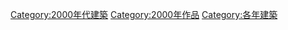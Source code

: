 {{Commonscat|Built in 2000}}

[[Category:2000年代建築|Category:2000年代建築]]
[[Category:2000年作品|Category:2000年作品]]
[[Category:各年建築|Category:各年建築]]